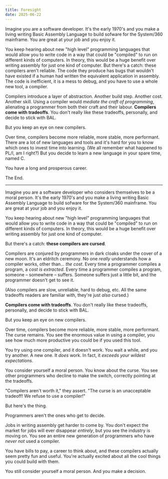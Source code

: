 ```yaml
---
title: Foresight
date: 2025-06-22
---
```


Imagine you are a software developer. It's the early 1970's and you make a living writing Basic Assembly Language to build sofware for the System/360 mainframe. You are great at your job and you enjoy it.

You keep hearing about new "high level" programming languages that would allow you to write code in a way that could be "compiled" to run on different kinds of computers. In theory, this would be a huge benefit over writing assembly for just one kind of computer. But there's a catch: these compilers aren't reliable. The code they produce has bugs that wouldn't have existed if a human had written the equivalent application in assembly. The code is inefficient, it is a mess to debug, and you have to use a whole new tool, a compiler. 

Compilers introduce a layer of abstraction. Another build step. Another cost. Another skill. Using a compiler would _mediate the craft of programming_, alienating a programmer from both their craft and their labour. **Compilers come with tradeoffs**. You don't really like these tradeoffs, personally, and decide to stick with BAL.

But you keep an eye on new compilers.

Over time, compilers become more reliable, more stable, more performant. There are a lot of new languages and tools and it's hard for you to know which ones to invest time into learning. (We all remember what happened to PL/I, am I right?) But you decide to learn a new language in your spare time, named C.

You have a long and prosperous career.

The End.

---

Imagine you are a software developer who considers themselves to be a moral person. It's the early 1970's and you make a living writing Basic Assembly Language to build sofware for the System/360 mainframe. You are great at your job and you enjoy it.

You keep hearing about new "high level" programming languages that would allow you to write code in a way that could be "compiled" to run on different kinds of computers. In theory, this would be a huge benefit over writing assembly for just one kind of computer. 

But there's a catch: **these compilers are cursed**. 

Compilers are conjured by programmers in dark cloaks under the cover of a new moon. It's an eldritch ceremony. No one _really_ understands how a compiler works, other than... _the cost_. Every time a programmer compiles a program, a _cost is extracted_. Every time a programmer compiles a program, someone – somewhere – suffers. Someone suffers just a little bit, and the programmer doesn't get to see it. 

(Also compilers are slow, unreliable, hard to debug, etc. All the same tradeoffs readers are familiar with, they're just _also_ cursed.) 

**Compilers come with tradeoffs**. You don't really like these tradeoffs, personally, and decide to stick with BAL.

But you keep an eye on new compilers.

Over time, compilers become more reliable, more stable, more performant. The curse remains. You see the enormous value in using a compiler, you see how much more productive you could be if you used this tool. 

You try using one compiler, and it doesn't work. You wait a while, and you try another. A new one. It _does_ work. In fact, it _exceeds your wildest expectations_.

You consider yourself a moral person. You know about the curse. You see other programmers who decline to make the switch, correctly pointing at the tradeoffs. 

"Compilers aren't worth it," they assert. "The curse is an unacceptable tradeoff! We refuse to use a compiler!"

But here's the thing. 

Programmers aren't the ones who get to decide.

Jobs in writing assembly get harder to come by. You don't expect the market for jobs will ever disappear _entirely_, but you see the industry is moving on. You see an entire new generation of programmers who have _never not_ used a compiler. 

You have bills to pay, a career to think about, and these compilers actually seem pretty fun and useful. You're actually excited about all the cool things you could build with them.

You still consider yourself a moral person. And you make a decision.
